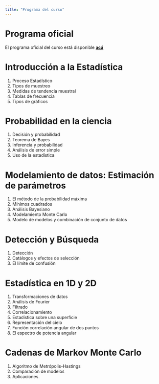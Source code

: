 ```yaml
---
title: "Programa del curso"
---
```


# Programa oficial

El programa oficial del curso está disponible [**acá**](/documents/LFIS325_Estadistica_para_Ciencias_Fisicas.pdf "Programa LFIS 325")

# Introducción a la Estadística

1. Proceso Estadístico
2. Tipos de muestreo
3. Medidas de tendencia muestral
4. Tablas de frecuencia
5. Tipos de gráficos

# Probabilidad en la ciencia

1. Decisión y probabilidad
2. Teorema de Bayes
3. Inferencia y probabilidad
4. Análisis de error simple
5. Uso de la estadística

# Modelamiento de datos: Estimación de parámetros

1. El método de la probabilidad máxima
2. Mínimos cuadrados
3. Análisis Bayesiano
4. Modelamiento Monte Carlo
5. Modelo de modelos y combinación de conjunto de datos

# Detección y Búsqueda

1. Detección
2. Catálogos y efectos de selección
3. El límite de confusión

# Estadística en 1D y 2D

1. Transformaciones de datos
2. Análisis de Fourier
3. Filtrado
4. Correlacionamiento
5. Estadística sobre una superficie
6. Representación del cielo
7. Función correlación angular de dos puntos
8. El espectro de potencia angular

# Cadenas de Markov Monte Carlo

1. Algoritmo de Metrópolis-Hastings
2. Comparación de modelos
3. Aplicaciones.